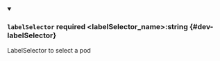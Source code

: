
<details className="config-field" data-expandable="false" open>
<summary>

### `labelSelector` <span class="config-field-required" data-required="false">required</span> <span class="config-field-type">&lt;labelSelector_name&gt;:string</span> <span class="config-field-default"></span> <span class="config-field-enum"></span> {#dev-labelSelector}

LabelSelector to select a pod

</summary>



</details>
